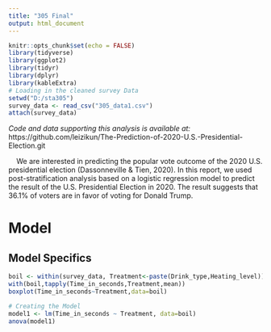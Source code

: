 ---
title: "305 Final"
output: html_document
---

```{r setup, include=FALSE}
knitr::opts_chunk$set(echo = FALSE)
library(tidyverse)
library(ggplot2)
library(tidyr)
library(dplyr)
library(kableExtra)
# Loading in the cleaned survey Data
setwd("D:/sta305")
survey_data <- read_csv("305_data1.csv")
attach(survey_data)

```


*Code and data supporting this analysis is available at:* \
https://github.com/leizikun/The-Prediction-of-2020-U.S.-Presidential-Election.git

|     We are interested in predicting the popular vote outcome of the 2020 U.S. presidential election (Dassonneville & Tien, 2020). In this report, we used post-stratification analysis based on a logistic regression model to predict the result of the U.S. Presidential Election in 2020. The result suggests that 36.1% of voters are in favor of voting for Donald Trump.

# Model

## Model Specifics



```{r}
boil <- within(survey_data, Treatment<-paste(Drink_type,Heating_level))
with(boil,tapply(Time_in_seconds,Treatment,mean))
boxplot(Time_in_seconds~Treatment,data=boil)
```


```{r, include=TRUE}
# Creating the Model
model1 <- lm(Time_in_seconds ~ Treatment, data=boil)
anova(model1)
```



















